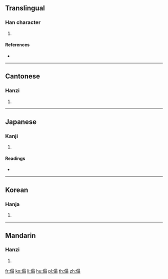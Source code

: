 ==Translingual==

===Han character===
{{Han char|rn=9|rad=人|as=10|sn=12|four=26227|canj=OASM|ids=⿰亻𦐇}}

# {{defn|Han|sort=人10}}

====References====
* {{Han ref|kx=0113.270|dkj=00972|dj=0241.160|hdz=10202.170|uh=509D|ud=20637|bh=D85A|bd=55386}}

----

==Cantonese==

===Hanzi===
{{yue-hanzi|jyut=|y=daap3}}

# {{defn|lang=yue|sort=人10}}

----

==Japanese==

===Kanji===
{{ja-kanji|grade=|rs=人10}}

# {{defn|lang=ja|sort=人10}}

====Readings====
* {{ja-readings|on=[[たん]] (tan), [[とん]] (ton), [[たふ]] (tafu)|kun=}}

----

==Korean==

===Hanja===
{{ko-hanja|hangeul=탑|rv=tap|mr=t'ap}}

# {{defn|lang=ko|sort=人10}}

----

==Mandarin==

===Hanzi===
{{cmn-hanzi|pin=[[tàn]] ([[tan4]])|wg=t'an<sup>4</sup>}}

# {{defn|lang=cmn|sort=人10}}

[[fr:傝]]
[[ko:傝]]
[[li:傝]]
[[hu:傝]]
[[pl:傝]]
[[th:傝]]
[[zh:傝]]
